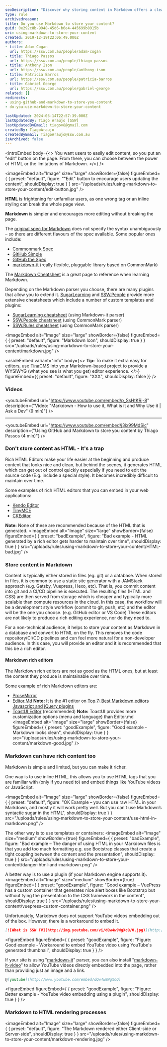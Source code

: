```yaml
---
seoDescription: "Discover why storing content in Markdown offers a cleaner, more maintainable alternative to HTML, with insights on integrating rich media and enhancing your editing workflow."
type: rule
archivedreason:
title: Do you use Markdown to store your content?
guid: 0e292c8b-9948-45d6-b6e4-445699b8915b
uri: using-markdown-to-store-your-content
created: 2019-12-19T22:06:49.000Z
authors:
- title: Adam Cogan
  url: https://ssw.com.au/people/adam-cogan
- title: Thiago Passos
  url: https://ssw.com.au/people/thiago-passos
- title: Anthony Ison
  url: https://ssw.com.au/people/anthony-ison
- title: Patricia Barros
  url: https://ssw.com.au/people/patricia-barros
- title: Gabriel George
  url: https://ssw.com.au/people/gabriel-george
related: []
redirects:
- using-github-and-markdown-to-store-you-content
- do-you-use-markdown-to-store-your-content

lastUpdated: 2024-03-14T22:57:39.000Z
lastUpdatedBy: Tiago Araújo [SSW]
lastUpdatedByEmail: tiagov8@gmail.com
createdBy: TiagoAraujo
createdByEmail: TiagoAraujo@ssw.com.au
isArchived: false
---
```


<introEmbed
  body={<>
You want users to easily edit content, so you put an "edit" button on the page. From there, you can choose between the power of HTML or the limitations of Markdown.
  </>}
/>

<imageEmbed
  alt="Image"
  size="large"
  showBorder={false}
  figureEmbed={ {
    preset: "default",
    figure: "\"Edit\" button to encourage users updating the content",
    shouldDisplay: true
  } }
  src="/uploads/rules/using-markdown-to-store-your-content/edit-button.jpg"
/>

**HTML** is frightening for unfamiliar users, as one wrong tag or an inline styling can break the whole page view.

**Markdown** is simpler and encourages more editing without breaking the page.

The [original spec for Markdown](https://daringfireball.net/projects/markdown/syntax) does not specify the syntax unambiguously – so there are different flavours of the spec available. Some popular ones include:

* [Commonmark Spec](https://spec.commonmark.org/0.29/)
* [GitHub Simple](https://guides.github.com/features/mastering-markdown/)
* [GitHub the Spec](https://github.github.com/gfm/)
* [markdown-it](https://github.com/markdown-it/markdown-it) (really flexible, pluggable library based on CommonMark)

The [Markdown Cheatsheet](https://github.com/adam-p/markdown-here/wiki/Markdown-Cheatsheet) is a great page to reference when learning Markdown.

Depending on the Markdown parser you choose, there are many plugins that allow you to extend it. [SugarLearning](https://sugarlearning.com) and [SSW.People](https://ssw.com.au/people) provide more extensive cheatsheets which include a number of custom templates and plugins:

* [SugarLearning cheatsheet](https://my.sugarlearning.com/SSW/items/13308/markdown-cheatsheet) (using Markdown-it parser)
* [SSW.People cheatsheet](https://ssw.com.au/people/sample) (using CommonMark parser)
* [SSW.Rules cheatsheet](https://github.com/SSWConsulting/SSW.Rules.Content/wiki/Using-Markdown) (using CommonMark parser)


<imageEmbed
  alt="Image"
  size="large"
  showBorder={false}
  figureEmbed={ {
    preset: "default",
    figure: "Markdown Icon",
    shouldDisplay: true
  } }
  src="/uploads/rules/using-markdown-to-store-your-content/markdown.jpg"
/>

<asideEmbed
  variant="info"
  body={<>
    **Tip:** To make it extra easy for editors, use [TinaCMS](https://tina.io/markdown-cms) into your Markdown-based project to provide a WYSIWYG (what you see is what you get) editor experience.
  </>}
  figureEmbed={{
    preset: "default",
    figure: "XXX",
    shouldDisplay: false
  }}
/>

### Videos

<youtubeEmbed url="https://www.youtube.com/embed/p_SsHtKRj-8" description={"Video: \"Markdown -  How to use it, What is it and Why Use it | Ask a Dev\" (9 min)"} />

---

<youtubeEmbed url="https://www.youtube.com/embed/j3ix99MdSic" description={"Using GitHub and Markdown to store you content by Thiago Passos (4 min)"} />

### Don't store content as HTML - It's a trap

Rich HTML Editors make your life easier at the beginning and produce content that looks nice and clean, but behind the scenes, it generates HTML which can get out of control quickly especially if you need to edit the source code (E.g. include a special style). It becomes incredibly difficult to maintain over time.

Some examples of rich HTML editors that you can embed in your web applications:

* [Kendo Editor](https://www.telerik.com/kendo-angular-ui/components/editor/)
* [TinyMCE](https://www.tiny.cloud/)
* [CKEditor](https://ckeditor.com/)

**Note:** None of these are recommended because of the HTML that is generated.
<imageEmbed
  alt="Image"
  size="large"
  showBorder={false}
  figureEmbed={ {
    preset: "badExample",
    figure: "Bad example - HTML generated by a rich editor gets harder to maintain over time",
    shouldDisplay: true
  } }
  src="/uploads/rules/using-markdown-to-store-your-content/HTML-bad.jpg"
/>

### Store content in Markdown

Content is typically either stored in files (eg. git) or a database. When stored in files, it is common to use a static site generator with a JAMStack approach (e.g. Gatsby, Vuepress, Hexo, etc). That is, you commit content into git and a CI/CD pipeline is executed. The resulting files (HTML and CSS) are then served from storage which is cheaper and typically more scalable than compute resources in the cloud. In this case, the workflow will be a development style workflow (commit to git, push, etc) and the editor will be the one you choose. (e.g. GitHub editor or VS Code) These editors are not likely to produce a rich editing experience, nor do they need to.

For a non-technical audience, it helps to store your content as Markdown in a database and convert to HTML on the fly. This removes the code repository/CI/CD pipelines and can feel more natural for a non-developer audience. In this case, you will provide an editor and it is recommended that this be a rich editor.

#### Markdown rich editors

The Markdown rich editors are not as good as the HTML ones, but at least the content they produce is maintainable over time.

Some example of rich Markdown editors are:

* [ProseMirror](http://prosemirror.net/)
* [Editor.Md](https://pandao.github.io/editor.md/)
   **Note:** It is the #1 editor on [Top 7: Best Markdown editors Javascript and jQuery plugins](https://ourcodeworld.com/articles/read/359/top-7-best-markdown-editors-javascript-and-jquery-plugins)
* [ToastUI Editor](https://ui.toast.com/tui-editor/) (recommended)
   **Note:** ToastUI provides more customization options (menu and language) than Editor.md
<imageEmbed
  alt="Image"
  size="large"
  showBorder={false}
  figureEmbed={ {
    preset: "goodExample",
    figure: "Good example - Markdown looks clean",
    shouldDisplay: true
  } }
  src="/uploads/rules/using-markdown-to-store-your-content/markdown-good.jpg"
/>

### Markdown can have rich content too

Markdown is simple and limited, but you can make it richer.

One way is to use inline HTML, this allows you to use HTML tags that you are familiar with (only if you need to) and embed things like YouTube videos or JavaScript.


<imageEmbed
  alt="Image"
  size="large"
  showBorder={false}
  figureEmbed={ {
    preset: "default",
    figure: "OK Example – you can use raw HTML in your Markdown, and mostly it will work pretty well. But you can’t use Markdown’s syntactic sugar in the HTML",
    shouldDisplay: true
  } }
  src="/uploads/rules/using-markdown-to-store-your-content/use-html-in-markdown.png"
/>

The other way is to use templates or containers:
<imageEmbed
  alt="Image"
  size="medium"
  showBorder={true}
  figureEmbed={ {
    preset: "badExample",
    figure: "Bad example – The danger of using HTML in your Markdown files is that you add too much formatting e.g. use Bootstrap classes that create a tight coupling between the content and the presentation",
    shouldDisplay: true
  } }
  src="/uploads/rules/using-markdown-to-store-your-content/danger-html-and-markdown.png"
/>

A better way is to use a plugin (if your Markdown engine supports it).
<imageEmbed
  alt="Image"
  size="medium"
  showBorder={true}
  figureEmbed={ {
    preset: "goodExample",
    figure: "Good example – VuePress has a custom container that generates nice alert boxes like Bootstrap but without tying the presentation to the CSS framework in the content",
    shouldDisplay: true
  } }
  src="/uploads/rules/using-markdown-to-store-your-content/vuepress-custom-container.png"
/>

Unfortunately, Markdown does not support YouTube videos embedding out of the box. However, there is a workaround to embed it.

``` markdown
[![What is SSW TV](http://img.youtube.com/vi/dQw4w9WgXcQ/0.jpg)](http://www.youtube.com/watch?v=dQw4w9WgXcQ)
```
<figureEmbed figureEmbed={ {
  preset: "goodExample",
  figure: "Figure: Good example - Workaround to embed YouTube video using YouTube's generated thumbnail",
  shouldDisplay: true
} } />


If your site is using "[markdown-it](https://www.npmjs.com/package/markdown-it)" parser, you can also install "[markdown-it-video](https://www.npmjs.com/package/markdown-it-video)" to allow YouTube videos directly embedded into the page, rather than providing just an image and a link.

``` markdown
@[youtube](http://www.youtube.com/embed/dQw4w9WgXcQ)
```
<figureEmbed figureEmbed={ {
  preset: "goodExample",
  figure: "Figure: Better example - YouTube video embedding using a plugin",
  shouldDisplay: true
} } />


### Markdown to HTML rendering processes


<imageEmbed
  alt="Image"
  size="large"
  showBorder={false}
  figureEmbed={ {
    preset: "default",
    figure: "The Markdown rendered either Client-side or Server-side",
    shouldDisplay: true
  } }
  src="/uploads/rules/using-markdown-to-store-your-content/markdown-rendering.jpg"
/>
